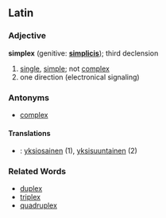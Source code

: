 ==Latin==
===Adjective===
'''simplex''' (genitive: '''[[simplicis]]'''); third declension

# [[single]], [[simple]]; not [[complex]]
#one direction (electronical signaling)

===Antonyms===
*[[complex]]

====Translations====
*{{msg:fi}}: [[yksiosainen]] (1), [[yksisuuntainen]] (2)

===Related Words===
*[[duplex]]
*[[triplex]]
*[[quadruplex]]